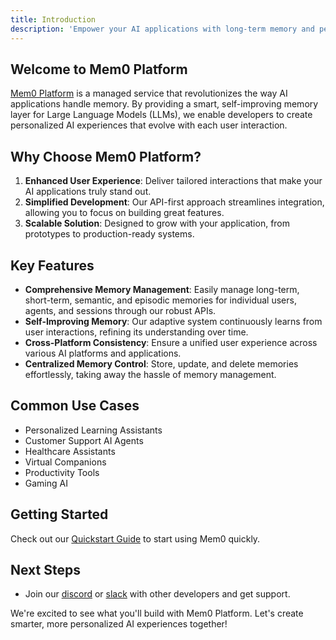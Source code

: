 ```yaml
---
title: Introduction
description: 'Empower your AI applications with long-term memory and personalization'
---
```


## Welcome to Mem0 Platform

[Mem0 Platform](https://mem0.dev/pd) is a managed service that revolutionizes the way AI applications handle memory. By providing a smart, self-improving memory layer for Large Language Models (LLMs), we enable developers to create personalized AI experiences that evolve with each user interaction.

## Why Choose Mem0 Platform?

1. **Enhanced User Experience**: Deliver tailored interactions that make your AI applications truly stand out.
2. **Simplified Development**: Our API-first approach streamlines integration, allowing you to focus on building great features.
3. **Scalable Solution**: Designed to grow with your application, from prototypes to production-ready systems.

## Key Features

- **Comprehensive Memory Management**: Easily manage long-term, short-term, semantic, and episodic memories for individual users, agents, and sessions through our robust APIs.
- **Self-Improving Memory**: Our adaptive system continuously learns from user interactions, refining its understanding over time.
- **Cross-Platform Consistency**: Ensure a unified user experience across various AI platforms and applications.
- **Centralized Memory Control**: Store, update, and delete memories effortlessly, taking away the hassle of memory management.

## Common Use Cases

- Personalized Learning Assistants
- Customer Support AI Agents
- Healthcare Assistants
- Virtual Companions
- Productivity Tools
- Gaming AI

## Getting Started

Check out our [Quickstart Guide](/platform/quickstart) to start using Mem0 quickly.

## Next Steps

- Join our [discord](https://mem0.dev/DiD) or [slack](https://mem0.ai/slack) with other developers and get support.

We're excited to see what you'll build with Mem0 Platform. Let's create smarter, more personalized AI experiences together!
